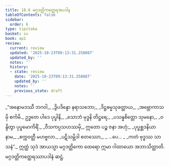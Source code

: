 ```yaml
---
title: 18.6 မဂ္ဂဒတ္တိကတ္ထေရအပဒါန
tableOfContents: false
sidebar:
  order: 6
type: tipitaka
basket: su
book: ap1
review:
  current: review
  updated: '2025-10-23T09:13:31.258087'
  updated_by: ''
  notes: ''
  history:
  - state: review
    date: '2025-10-23T09:13:31.258087'
    updated_by: ''
    notes: ''
    previous_state: draft
---
```



<ReviewStatus review={frontmatter.review} showDetails={true} />

<HypothesisAnnotation frontmatter={frontmatter} />

<DynamicBreadcrumb />

<Division number="26" book="ap1" e="ch" v="20" p="209">

<Paragraph number="2545" type="verses" book="ap1">
_“အနောမဒဿီ ဘဂဝါ,_  
_ဒွိပဒိန္ဒော နရာသဘော;_  
_ဒိဋ္ဌဓမ္မသုခတ္ထာယ,_  
_အဗ္ဘောကာသမှိ စင်္ကမိ._  

</Paragraph>

</Division>
<Division number="27" book="ap1" e="ch" v="20" p="210">

<Paragraph number="2546" type="verses" book="ap1">
ဥဒ္ဓတေ ပါဒေ ပုပ္ဖါနိ,_  
_သောဘံ မုဒ္ဓနိ တိဋ္ဌရေ;_  
_ပသန္နစိတ္တော သုမနော,_  
_ဝန္ဒိတွာ ပုပ္ဖမောကိရိံ._  

</Paragraph>

</Division>
<Division number="28" book="ap1" e="ch" v="20" p="210">

<Paragraph number="2547" type="verses" book="ap1">
_ဝီသကပ္ပသဟဿမှိ,_  
ဣတော ပဉ္စ ဇနာ အဟုံ;_  
_ပုပ္ဖစ္ဆဒနိယာ နာမ,_  
_စက္ကဝတ္တီ မဟဗ္ဗလာ._  

</Paragraph>

</Division>
<Division number="29" book="ap1" e="ch" v="20" p="210">

<Paragraph number="2548" type="verses" book="ap1">
_ပဋိသမ္ဘိဒါ စတဿော,_  
_ …ပေ… _  
_ကတံ ဗုဒ္ဓဿ သာသနံ”._  

</Paragraph>

<Paragraph number="2549" book="ap1">
ဣတ္ထံ သုဒံ အာယသ္မာ မဂ္ဂဒတ္တိကော ထေရော ဣမာ ဂါထာယော အဘာသိတ္ထာတိ.

</Paragraph>
</Division>

<Paragraph number="2550" type="center" book="ap1">
မဂ္ဂဒတ္တိကတ္ထေရဿာပဒါနံ ဆဋ္ဌံ.
</Paragraph>